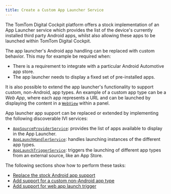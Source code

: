 ```yaml
---
title: Create a Custom App Launcher Service
---
```


The TomTom Digital Cockpit platform offers a stock implementation of an App Launcher service which provides
the list of the device's currently installed third party Android apps, whilst also allowing these
apps to be launched within TomTom Digital Cockpit.

The app launcher's Android app handling can be replaced with custom behavior. This may for example
be required when:

- There is a requirement to integrate with a particular Android Automotive app store.
- The app launcher needs to display a fixed set of pre-installed apps.

It is also possible to extend the app launcher's functionality to support custom, non-Android, app
types. An example of a custom app type can be a _Web App_, where each app represents a URL and can
be launched by displaying the content in a
[`WebView`](https://developer.android.com/reference/android/webkit/WebView) within a panel.

App launcher app support can be replaced or extended by implementing the following discoverable IVI
services:

- [`AppSourceProviderService`](TTIVI_PLATFORM_API): provides the list of apps available to display
  in the App Launcher.
- [`AppLaunchHandlerService`](TTIVI_PLATFORM_API): handles launching instances of the different app
  types.
- [`AppLaunchTriggerService`](TTIVI_PLATFORM_API): triggers the launching of different app types
  from an external source, like an App Store.

The following sections show how to perform these tasks:
- [Replace the stock Android app support](/tomtom-digital-cockpit/developers/tutorials-and-examples/app-launcher/replace-the-stock-android-app-support)
- [Add support for a custom non-Android app type](/tomtom-digital-cockpit/developers/tutorials-and-examples/app-launcher/add-support-for-a-custom-non-android-app-type)
- [Add support for web app launch trigger](/tomtom-digital-cockpit/developers/tutorials-and-examples/app-launcher/add-support-for-web-app-launch-trigger)



